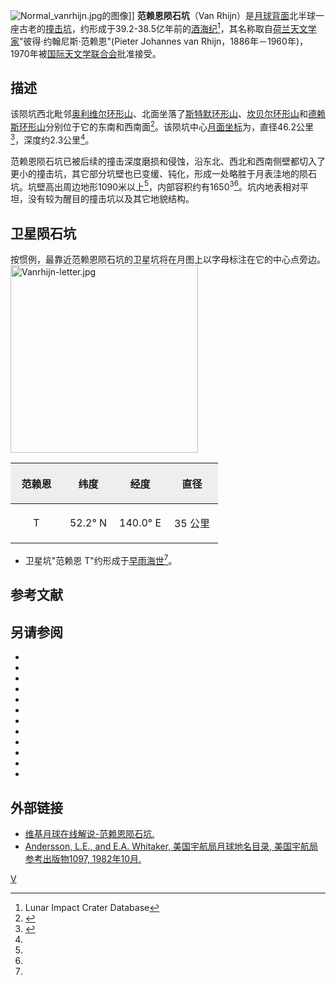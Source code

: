 {{lunar crater data|
 image=Van Rhijn crater 5124 med.jpg|240px|
 caption=[[月球轨道器5号|月球轨道器5号]]拍摄的斜视图|
 latitude=52.47|
 N_or_S=N|
 longitude=146.37|
 E_or_W=E|
 diameter=46.2公里|
 depth=2.3公里|
 colong=214|
 eponym= 彼得·约·范赖恩}}
[[File:Normal_vanrhijn.jpg|thumb]]的图像]]
'''范赖恩陨石坑'''（Van Rhijn）是[[月球背面|月球背面]]北半球一座古老的[[撞击坑|撞击坑]]，约形成于39.2-38.5亿年前的[[酒海纪|酒海纪]]<ref name=LICD>Lunar Impact Crater Database</ref>，其名称取自[[荷兰|荷兰]][[天文学家|天文学家]]"彼得·约翰尼斯·范赖恩"(Pieter Johannes van Rhijn，1886年－1960年)，1970年被[[国际天文学联合会|国际天文学联合会]]批准接受。

==描述==  
该陨坑西北毗邻[[奥利维尔环形山|奥利维尔环形山]]、北面坐落了[[斯特默环形山|斯特默环形山]]、[[坎贝尔环形山|坎贝尔环形山]]和[[德赖斯环形山|德赖斯环形山]]分别位于它的东南和西南面<ref>{{Cite web |url=http://planetarynames.wr.usgs.gov/images/Lunar/lac_17_wac.pdf |title=Crater Van Rhijn on the map LAC-17. |access-date=2016-11-26 |archive-date=2016-12-13 |archive-url=https://web.archive.org/web/20161213003948/https://planetarynames.wr.usgs.gov/images/Lunar/lac_17_wac.pdf |dead-url=no }}</ref>。该陨坑中心[[月面坐标|月面坐标]]为{{Coord|52.47|N|146.37|E|globe:Moon|nogoogle=1|noosm=1}}，直径46.2公里<ref name="IAU">{{Cite web |url=http://planetarynames.wr.usgs.gov/Feature/6314 |title=Directory of the International Astronomical Union |access-date=2016-11-26 |archive-date=2020-11-27 |archive-url=https://web.archive.org/web/20201127012700/https://planetarynames.wr.usgs.gov/Feature/6314 |dead-url=no }}</ref>，深度约2.3公里<ref name="LICD"/>。

范赖恩陨石坑已被后续的撞击深度磨损和侵蚀，沿东北、西北和西南侧壁都切入了更小的撞击坑，其它部分坑壁也已变缓、钝化，形成一处略胜于月表洼地的陨石坑。坑壁高出周边地形1090米以上<ref name="LICD"/>，内部容积约有1650<sup>3</sup><ref name="LICD"/>。坑内地表相对平坦，没有较为醒目的撞击坑以及其它地貌结构。

==卫星陨石坑==
按惯例，最靠近范赖恩陨石坑的卫星坑将在月图上以字母标注在它的中心点旁边。
[[File:Vanrhijn-letter.jpg|300px]]

{| class="wikitable"
!width="25%" style="background:#eeeeee;" |范赖恩 
!width="25%" style="background:#eeeeee;" |纬度
!width="25%" style="background:#eeeeee;" |经度
!width="25%" style="background:#eeeeee;" |直径
|-
|align="center"|T
|align="center"|52.2° N
|align="center"|140.0° E
|align="center"|35 公里
|}{{clear}}
* 卫星坑"范赖恩 T"约形成于[[早雨海世|早雨海世]]<ref name="LICD"/>。

==参考文献==
{{reflist}}

==另请参阅==
{{refbegin}}
* {{cite book
  | last1 = Andersson
  | first1 = L. E.
  | last2 = Whitaker
  | first2 = E. A.
  | authorlink2 = Ewen Whitaker
  | date = 1982
  | title = [[NASA|NASA]] Catalogue of Lunar Nomenclature
  | publisher = NASA RP-1097
  | ref = harv
  }}
* {{cite web
  | last = Blue
  | first = Jennifer
  | date = July 25, 2007
  | title = Gazetteer of Planetary Nomenclature
  | publisher = [[United_States_Geological_Survey|USGS]]
  | url = http://planetarynames.wr.usgs.gov/
  | accessdate = 2007-08-05
  | ref = harv
  | archive-date = 2018-12-25
  | archive-url = https://web.archive.org/web/20181225170157/https://planetarynames.wr.usgs.gov/
  | dead-url = no
  }}
* {{cite book
  | last1 = Bussey
  | first1 = B.
  | authorlink1 = Ben Bussey
  | last2 = Spudis
  | first2 = P.
  | authorlink2 = Paul Spudis
  | date = 2004
  | title = The Clementine Atlas of the Moon
  | publisher = Cambridge University Press
  | location = New York
  | isbn = 978-0-521-81528-4
  | ref = harv
  }}
* {{cite book
  | last1 = Cocks
  | first1 = Elijah E.
  | last2 = Cocks
  | first2 = Josiah C.
  | date = 1995
  | title = Who's Who on the Moon: A Biographical Dictionary of Lunar Nomenclature
  | url = https://archive.org/details/isbn_9780936389271
  | publisher = Tudor Publishers
  | isbn = 978-0-936389-27-1
  | ref = harv
  }}
* {{cite web
  | last = McDowell
  | first = Jonathan
  | date = July 15, 2007
  | url = http://host.planet4589.org/astro/lunar/
  | title = Lunar Nomenclature
  | publisher = Jonathan's Space Report
  | accessdate = 2007-10-24
  | ref = harv
  | archive-date = 2018-12-25
  | archive-url = https://web.archive.org/web/20181225170156/http://host.planet4589.org/astro/lunar/
  | dead-url = no
  }}
* {{cite journal| last1 = Menzel| first1 = D. H.| last2 = Minnaert| first2 = M.| last3 = Levin| first3 = B.| last4 = Dollfus| first4 = A.| last5 = Bell| first5 = B.| title = Report on Lunar Nomenclature by the Working Group of Commission 17 of the IAU| doi = 10.1007/BF00171763| journal = Space Science Reviews| volume = 12| issue = 2| pages = 136–186| date = 1971| bibcode = 1971SSRv...12..136M| ref = harv}}
* {{cite book
  | first = Patrick
  | last = Moore
  | authorlink = Patrick Moore
  | date = 2001
  | title = On the Moon
  | url = https://archive.org/details/patrickmooreonmo00patr
  | publisher = Sterling Publishing Co.
  | isbn = 978-0-304-35469-6
  | ref = harv
  }}
* {{cite book
  | first = Fred W.
  | last = Price
  | date = 1988
  | title = The Moon Observer's Handbook
  | publisher = Cambridge University Press
  | isbn = 978-0-521-33500-3
  | ref = harv
  }}
* {{cite book
  | last = Rükl
  | first = Antonín
  | authorlink = Antonín Rükl
  | date = 1990
  | title = Atlas of the Moon
  | publisher = Kalmbach Books
  | isbn = 978-0-913135-17-4
  | ref = harv
  }}
* {{cite book
  | last = Webb
  | first = Rev. T. W.
  | authorlink = Thomas William Webb
  | date = 1962
  | title = Celestial Objects for Common Telescopes
  | url = https://archive.org/details/celestialobjects00webb
  | edition = 6th revised
  | publisher = Dover
  | isbn = 978-0-486-20917-3
  | ref = harv
  }}
* {{cite book
  | first = Ewen A.
  | last = Whitaker
  | authorlink = Ewen Whitaker
  | date = 1999
  | title = Mapping and Naming the Moon
  | publisher = Cambridge University Press
  | isbn = 978-0-521-62248-6
  | ref = harv
  }}
* {{cite book
  | first = Peter T.
  | last = Wlasuk
  | date = 2000
  | title = Observing the Moon
  | publisher = Springer
  | isbn = 978-1-85233-193-1
  | ref = harv
 }}
{{refend}}

==外部链接==
* [http://the-moon.wikispaces.com/van+Rhijn 维基月球在线解说-范赖恩陨石坑.] {{Wayback|url=http://the-moon.wikispaces.com/van+Rhijn |date=20180531194122 }}
*[http://planet4589.org/astro/lunar/RP-1097.pdf Andersson, L.E., and E.A. Whitaker, 美国宇航局月球地名目录, 美国宇航局参考出版物1097, 1982年10月.] {{Wayback|url=http://planet4589.org/astro/lunar/RP-1097.pdf |date=20141006125838 }}

[[Category:月球环形山|V]]
{{月球環形山 (T-Z)}}